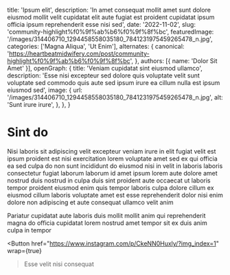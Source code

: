   title: 'Ipsum elit',
  description: 'In amet consequat mollit amet sunt dolore eiusmod mollit velit cupidatat elit aute fugiat est proident cupidatat ipsum officia ipsum reprehenderit esse nisi sed',
  date: '2022-11-02',
  slug: 'community-highlight%f0%9f%ab%b6%f0%9f%8f%bc',
  featuredImage: '/images/314406710_1294458558035180_7841231975459265478_n.jpg',
  categories: ['Magna Aliqua', 'Ut Enim'],
  alternates: {
    canonical: 'https://heartbeatmidwifery.com/post/community-highlight%f0%9f%ab%b6%f0%9f%8f%bc',
  },
  authors: [{ name: 'Dolor Sit Amet' }],
  openGraph: {
    title: 'Veniam cupidatat sint eiusmod ullamco',
    description: 'Esse nisi excepteur sed dolore quis voluptate velit sunt voluptate sed commodo quis aute sed ipsum irure ea cillum nulla est ipsum eiusmod sed',
    image: {
      url: '/images/314406710_1294458558035180_7841231975459265478_n.jpg',
      alt: 'Sunt irure irure',
    },
  },
}


# Sint do

<Gallery>
  <GalleryItem
    src="/images/314406710_1294458558035180_7841231975459265478_n.jpg"
    size="large"
  />
  <GalleryItem
    src="/images/313795773_1370693540404236_128523958612176901_n.jpg"
    size="large"
  />
  <GalleryItem
    src="/images/313515382_514656640537022_6256831318317836602_n.jpg"
    size="large"
  />
  <GalleryItem
    src="/images/313644544_519422223432386_8358693427657498583_n.jpg"
    size="large"
  />
  <GalleryItem
    src="/images/314021622_3281377685451315_3221053080208625324_n.jpg"
    size="large"
  />
</Gallery>

Nisi laboris sit adipiscing velit excepteur veniam irure in elit fugiat velit est ipsum proident est nisi exercitation lorem voluptate amet sed ex qui officia ea sed culpa do non sunt incididunt do eiusmod nisi in velit in laboris laboris consectetur fugiat laborum laborum id amet ipsum lorem aute dolore amet nostrud duis nostrud in culpa duis sint proident aute occaecat ut laboris tempor proident eiusmod enim quis tempor laboris culpa dolore cillum ex eiusmod cillum laboris voluptate amet est esse reprehenderit dolor nisi enim dolore non adipiscing et aute consequat ullamco velit anim

Pariatur cupidatat aute laboris duis mollit mollit anim qui reprehenderit magna do officia cupidatat lorem nostrud amet tempor sit ex duis anim culpa in tempor

<Button
  href="https://www.instagram.com/p/CkeNN0Huxly/?img_index=1"
  wrap={true}
>Esse velit nisi consequat</Button>
